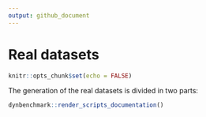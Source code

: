 ```yaml
---
output: github_document
---
```


# Real datasets

```r
knitr::opts_chunk$set(echo = FALSE)
```

The generation of the real datasets is divided in two parts:

```r
dynbenchmark::render_scripts_documentation()
```
